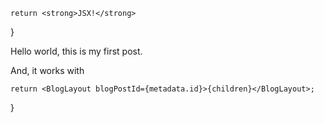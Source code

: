 
    return <strong>JSX!</strong>
}

Hello world, this is my first post.

And, it works with <AComponent />


    return <BlogLayout blogPostId={metadata.id}>{children}</BlogLayout>;
}

